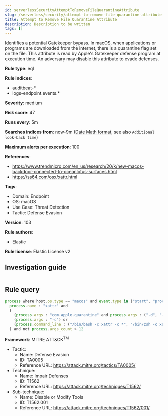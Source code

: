 ```yaml
---
id: serverlessSecurityAttemptToRemoveFileQuarantineAttribute
slug: /serverless/security/attempt-to-remove-file-quarantine-attribute
title: Attempt to Remove File Quarantine Attribute
description: Description to be written
tags: []
---
```


<div id="attempt-to-remove-file-quarantine-attribute"></div>

Identifies a potential Gatekeeper bypass. In macOS, when applications or programs are downloaded from the internet, there is a quarantine flag set on the file. This attribute is read by Apple's Gatekeeper defense program at execution time. An adversary may disable this attribute to evade defenses.

**Rule type**: eql

**Rule indices**: 

* auditbeat-*
* logs-endpoint.events.*

**Severity**: medium

**Risk score**: 47

**Runs every**: 5m

**Searches indices from**: now-9m ([Date Math format](((ref))/common-options.html#date-math), see also <DocLink id="serverlessSecurityRulesUiCreate" section="set-the-rules-schedule">`Additional look-back time`</DocLink>)

**Maximum alerts per execution**: 100

**References**: 

* https://www.trendmicro.com/en_us/research/20/k/new-macos-backdoor-connected-to-oceanlotus-surfaces.html
* https://ss64.com/osx/xattr.html

**Tags**: 

* Domain: Endpoint
* OS: macOS
* Use Case: Threat Detection
* Tactic: Defense Evasion

**Version**: 103

**Rule authors**: 

* Elastic

**Rule license**: Elastic License v2

## Investigation guide

```markdown

```

## Rule query

```js
process where host.os.type == "macos" and event.type in ("start", "process_started") and
  process.name : "xattr" and
  (
    (process.args : "com.apple.quarantine" and process.args : ("-d", "-w")) or
    (process.args : "-c") or
    (process.command_line : ("/bin/bash -c xattr -c *", "/bin/zsh -c xattr -c *", "/bin/sh -c xattr -c *"))
  ) and not process.args_count > 12

```

**Framework**: MITRE ATT&CK<sup>TM</sup>

* Tactic:
    * Name: Defense Evasion
    * ID: TA0005
    * Reference URL: https://attack.mitre.org/tactics/TA0005/
* Technique:
    * Name: Impair Defenses
    * ID: T1562
    * Reference URL: https://attack.mitre.org/techniques/T1562/
* Sub-technique:
    * Name: Disable or Modify Tools
    * ID: T1562.001
    * Reference URL: https://attack.mitre.org/techniques/T1562/001/

